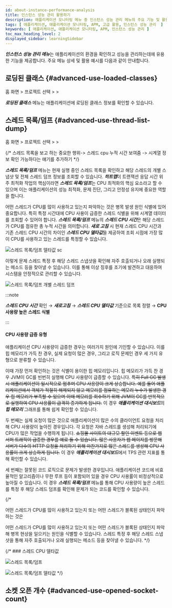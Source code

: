 ```yaml
---
id: about-instance-performance-analysis
title: 인스턴스 성능 관리 활용하기
description: 애플리케이션 모니터링 메뉴 중 인스턴스 성능 관리 메뉴의 주요 기능 및 활용 예시를 안내합니다.
tags: [ 애플리케이션, 애플리케이션 모니터링, APM, 고급 활용, 인스턴스 성능 관리  ]
keywords: [ 애플리케이션, 애플리케이션 모니터링, APM, 인스턴스 성능 관리 ]
toc_max_heading_level: 2
displayed_sidebar: learningSidebar
---
```


***인스턴스 성능 관리 메뉴***는 애플리케이션의 환경을 확인하고 성능을 관리하는데에 유용한 기능을 제공합니다. 주요 메뉴 상세 및 활용 예시를 다음과 같이 안내합니다. 

## 로딩된 클래스 {#advanced-use-loaded-classes}

홈 화면 &gt; 프로젝트 선택 &gt; <Cmdname sid="side_agentsConfiguration" className="uitext" /> &gt; <Cmdname sid="side_loadedClasses" className="uitext" />

***로딩된 클래스*** 메뉴는 애플리케이션에 로딩된 클래스 정보를 확인할 수 있습니다. 

## 스레드 목록/덤프 {#advanced-use-thread-list-dump} 

홈 화면 &gt; 프로젝트 선택 &gt; <Cmdname sid="side_agentsConfiguration" className="uitext" /> &gt; <Cmdname sid="side_threadList" className="uitext" />

{/* 스레드 목록을 보고 하는 중요한 행위-> 스레드 cpu 누적 시간 보여줌 -> 시계열 정보 확인 가능하다는 얘기를 추가하기 */}

***스레드 목록/덤프*** 메뉴는 현재 실행 중인 스레드 목록을 확인하고 해당 스레드의 개별 스냅샷 및 전체 스레드 덤프 정보를 조회할 수 있습니다. ***히트맵***이 트랜잭션 응답 시간 위주 최적화 작업의 핵심이라면 ***스레드 목록/덤프***는 CPU 최적화의 핵심 요소라고 할 수 있으며 이는 애플리케이션의 성능 최적화, 문제 진단, 그리고 안정성 유지에 중요한 역할을 합니다. 

어떤 스레드가 CPU를 많이 사용하고 있는지 파악하는 것은 병목 발생 원인 식별에 있어 중요합니다. 특히 특정 시간대에 CPU 사용이 급증한 스레드 식별을 위해 시계열 데이터를 조회할 수 있어야 합니다. ***스레드 목록/덤프*** 메뉴의 ***스레드 CPU 시간***은 해당 스레드가 CPU를 점유한 총 누적 시간을 의미합니다. ***새로 고침*** 시 현재 스레드 CPU 시간과 기존 스레드 CPU 시간의 차이인 ***스레드 CPU 델타값***을 제공하여 조회 시점에 가장 많이 CPU를 사용하고 있는 스레드를 특정할 수 있습니다. 

![스레드 목록/덤프 델타값 sc](/img/best-p/about-instance-thread-list-dump3.png)

이렇게 문제 스레드 특정 후 해당 스레드 스냅샷을 확인해 자주 호출되거나 오래 실행되는 메소드 등을 찾아낼 수 있습니다. 이를 통해 이상 징후를 조기에 발견하고 대응하여 시스템을 안정적으로 관리할 수 있습니다.

![스레드 목록/덤프 개별 스레드 덤프](/img/best-p/about-instance-thread-list-dump4.png)

:::note 

***스레드 CPU 시간*** 확인 → ***새로고침*** → ***스레드 CPU 델타값*** 기준으로 목록 정렬 → **CPU 사용량 높은 스레드 식별** 

:::

#### CPU 사용량 급증 유형

애플리케이션 CPU 사용량이 급증한 경우는 여러가지 원인에 기인할 수 있습니다. 이를 힙 메모리가 가득 찬 경우, 실제 요청이 많은 경우, 그리고 로직 문제인 경우 세 가지 유형으로 분류할 수 있습니다.

이때 가장 먼저 확인하는 것은 식별이 용이한 힙 메모리입니다. 힙 메모리가 가득 찬 경우 JVM이 GC를 빈번히 실행해 CPU 사용량이 급증할 수 있습니다. ~~특히 Full GC 발생 시 애플리케이션이 일시적으로 멈추며 CPU 사용량이 크게 상승합니다. 예를 들어 애플리케이션에서 객체가 적절히 해제되지 않고 메모리를 점유하는 메모리 누수가 발생한 경우 힙 메모리가 부족할 수 있으며 이때 메모리를 회수하기 위해 JVM이 GC를 반복적으로 실행하여 CPU 사용률이 급격히 증가하게 됩니다.~~ 이 경우 ***애플리케이션 대시보드***의 ***힙 메모리*** 그래프를 통해 쉽게 확인할 수 있습니다. 

두 번째는 실제 요청이 많은 것으로 애플리케이션이 많은 수의 클라이언트 요청을 처리해 CPU 사용량이 높아진 경우입니다. 각 요청은 자바 스레드를 생성해 처리되기에 CPU가 많은 작업을 수행하게 됩니다. ~~쇼핑몰 사이트의 대규모 할인 이벤트 등으로 웹 서퍼 트래픽이 급증한 경우를 예로 들 수 있습니다. 많은 사용자가 웹 페이지를 방문해 서버가 다수의 HTTP 요청을 처리하기 위해 마찬가지로 많은 스레드를 생성해 CPU 사용률이 크게 상승하게 됩니다.~~ 이 경우 ***애플리케이션 대시보드***에서 TPS 관련 지표를 통해 확인할 수 있습니다.

세 번째는 잘못된 코드 로직으로 문제가 발생한 경우입니다. 애플리케이션 코드에 비효율적인 알고리즘이나 무한 루프 등이 포함되어 있을 경우 CPU 사용률이 비정상적으로 높아질 수 있습니다. 이 경우 ***스레드 목록/덤프*** 메뉴를 통해 CPU 사용량이 높은 스레드를 특정 후 해당 스레드 덤프를 확인해 문제가 되는 코드를 확인할 수 있습니다.

{/* 

어떤 스레드가 CPU를 많이 사용하고 있는지 또는 어떤 스레드가 블록된 상태인지 파악하는 것은 

어떤 스레드가 CPU를 많이 사용하고 있는지 또는 어떤 스레드가 블록된 상태인지 파악해 병목 현상을 일으키는 원인을 식별할 수 있습니다. 스레드 특정 후 해당 스레드 스냅샷을 통해 자주 호출되거나 오래 실행되는 메소드 등을 찾아낼 수 있습니다. */}

{/* ### 스레드 CPU 델타값 
 
![스레드 목록/덤프](/img/best-p/about-instance-thread-list-dump1.png)

![스레드 목록/덤프 델타값](/img/best-p/about-instance-thread-list-dump2.png) */}

## 소켓 오픈 개수 {#advanced-use-opened-socket-count}
